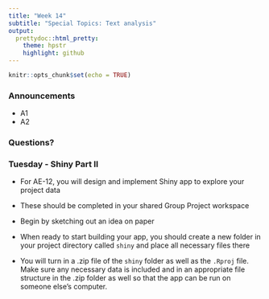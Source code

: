 ```yaml
---
title: "Week 14"
subtitle: "Special Topics: Text analysis"
output: 
  prettydoc::html_pretty:
    theme: hpstr
    highlight: github
---
```


```r
knitr::opts_chunk$set(echo = TRUE)
```

### Announcements

- A1
- A2

### Questions?


### Tuesday - Shiny Part II

+ For AE-12, you will design and implement Shiny app to explore your project data

+ These should be completed in your shared Group Project workspace 

+ Begin by sketching out an idea on paper

+ When ready to start building your app, you should create a new folder in your project directory called `shiny` and place all necessary files there

+ You will turn in a .zip file of the `shiny` folder as well as the `.Rproj` file. Make sure any necessary data is included and in an appropriate file structure in the .zip folder as well so that the app can be run on someone else's computer. 

